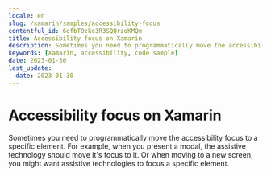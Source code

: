 ```yaml
---
locale: en
slug: /xamarin/samples/accessibility-focus
contentful_id: 6ofbTOzke3R3SQQrzoKMQm
title: Accessibility focus on Xamarin
description: Sometimes you need to programmatically move the accessibility focus to a specific element.
keywords: [Xamarin, accessibility, code sample]
date: 2023-01-30
last_update:
  date: 2023-01-30
---
```


# Accessibility focus on Xamarin

Sometimes you need to programmatically move the accessibility focus to a specific element. For example, when you present a modal, the assistive technology should move it's focus to it. Or when moving to a new screen, you might want assistive technologies to focus a specific element.

<CodeSample id="accessibility-focus" platform="xamarin" locale="en"/>

